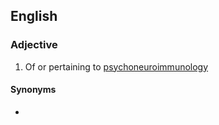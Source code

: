 ==English==

===Adjective===
{{en-adj|-}}

# Of or pertaining to [[psychoneuroimmunology]]

====Synonyms====
* {{l|en|psychoneuroimmunological}}